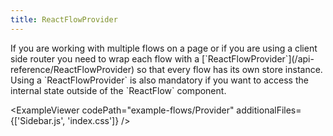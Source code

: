 ```yaml
---
title: ReactFlowProvider
---
```



<ExampleLayout>
If you are working with multiple flows on a page or if you are using a client side router you need to wrap each flow with a [`ReactFlowProvider`](/api-reference/ReactFlowProvider) so that every flow has its own store instance.
Using a `ReactFlowProvider` is also mandatory if you want to access the internal state outside of the `ReactFlow` component.

<ExampleViewer
  codePath="example-flows/Provider"
  additionalFiles={['Sidebar.js', 'index.css']}
/>
</ExampleLayout>
